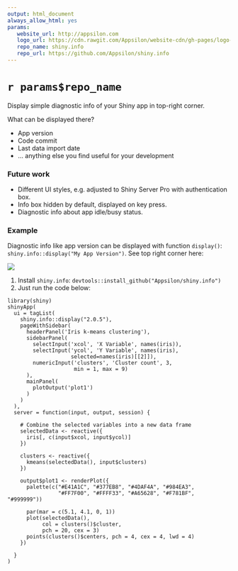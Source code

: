 ```yaml
---
output: html_document
always_allow_html: yes
params:
   website_url: http://appsilon.com
   logo_url: https://cdn.rawgit.com/Appsilon/website-cdn/gh-pages/logo-white.png
   repo_name: shiny.info
   repo_url: https://github.com/Appsilon/shiny.info
---
```


<link href="http://fonts.googleapis.com/css?family=Maven+Pro:400,700|Inconsolata" rel="stylesheet" type="text/css">
<link href='docs/style.css' rel='stylesheet' type='text/css'>

`r params$repo_name`
===========

<div class="subheader">
Display simple diagnostic info of your Shiny app in top-right corner.
</div>

<div class="section level2">

What can be displayed there?

* App version
* Code commit
* Last data import date
* ... anything else you find useful for your development

### Future work

* Different UI styles, e.g. adjusted to Shiny Server Pro with authentication box.
* Info box hidden by default, displayed on key press.
* Diagnostic info about app idle/busy status.

### Example

Diagnostic info like app version can be displayed with function `display()`: `shiny.info::display("My App Version")`. See top right corner here:

![](inst/assets/README_files/example.png)

1. Install `shiny.info`: `devtools::install_github("Appsilon/shiny.info")`
2. Just run the code below:

```
library(shiny)
shinyApp(
  ui = tagList(
    shiny.info::display("2.0.5"),
    pageWithSidebar(
      headerPanel('Iris k-means clustering'),
      sidebarPanel(
        selectInput('xcol', 'X Variable', names(iris)),
        selectInput('ycol', 'Y Variable', names(iris),
                    selected=names(iris)[[2]]),
        numericInput('clusters', 'Cluster count', 3,
                     min = 1, max = 9)
      ),
      mainPanel(
        plotOutput('plot1')
      )
    )
  ),
  server = function(input, output, session) {

    # Combine the selected variables into a new data frame
    selectedData <- reactive({
      iris[, c(input$xcol, input$ycol)]
    })

    clusters <- reactive({
      kmeans(selectedData(), input$clusters)
    })

    output$plot1 <- renderPlot({
      palette(c("#E41A1C", "#377EB8", "#4DAF4A", "#984EA3",
                "#FF7F00", "#FFFF33", "#A65628", "#F781BF", "#999999"))

      par(mar = c(5.1, 4.1, 0, 1))
      plot(selectedData(),
           col = clusters()$cluster,
           pch = 20, cex = 3)
      points(clusters()$centers, pch = 4, cex = 4, lwd = 4)
    })

  }
)
```

</div>
